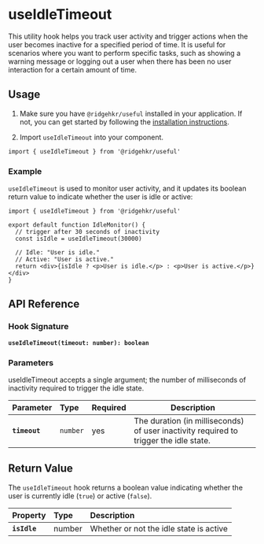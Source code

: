 # useIdleTimeout

This utility hook helps you track user activity and trigger actions when the user becomes inactive for a specified period of time. It is useful for scenarios where you want to perform specific tasks, such as showing a warning message or logging out a user when there has been no user interaction for a certain amount of time.

## Usage

1. Make sure you have `@ridgehkr/useful` installed in your application. If not, you can get started by following the [installation instructions](/#getting-started).

2. Import `useIdleTimeout` into your component.

```tsx
import { useIdleTimeout } from '@ridgehkr/useful'
```

### Example

`useIdleTimeout` is used to monitor user activity, and it updates its boolean return value to indicate whether the user is idle or active:

```tsx /useIdleTimeout/ filename="IdleMonitor.tsx"
import { useIdleTimeout } from '@ridgehkr/useful'

export default function IdleMonitor() {
  // trigger after 30 seconds of inactivity
  const isIdle = useIdleTimeout(30000)

  // Idle: "User is idle."
  // Active: "User is active."
  return <div>{isIdle ? <p>User is idle.</p> : <p>User is active.</p>}</div>
}
```

## API Reference

### Hook Signature

**`useIdleTimeout(timeout: number): boolean`**

### Parameters

useIdleTimeout accepts a single argument; the number of milliseconds of inactivity required to trigger the idle state.

| Parameter     | Type     | Required | Description                                                                           |
| :------------ | :------- | :------- | ------------------------------------------------------------------------------------- |
| **`timeout`** | `number` | yes      | The duration (in milliseconds) of user inactivity required to trigger the idle state. |

## Return Value

The `useIdleTimeout` hook returns a boolean value indicating whether the user is currently idle (`true`) or active (`false`).

| Property     | Type   | Description                             |
| :----------- | :----- | :-------------------------------------- |
| **`isIdle`** | number | Whether or not the idle state is active |
